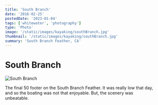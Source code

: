 ```yaml
---
title: 'South Branch'
date: '2016-02-25'
postedDate: '2023-01-04'
tags: ['whitewater', 'photography']
type: 'Photo'
image: '/static/images/kayaking/southBranch.jpg'
thumbnail: '/static/images/kayaking/southBranch.jpg'
summary: 'South Branch Feather, CA'
---
```


# South Branch

![South Branch](/static/images/kayaking/southBranch.jpg)

The final 50 footer on the South Branch Feather. It was really low that day, and so the boating was not that enjoyable. But, the scenery was unbeatable.
